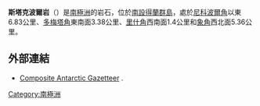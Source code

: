 {{no footnotes|time=2013-10-27T09:04:53+00:00}}
{{coord|62|40|40.8|S|60|57|26.6|W|display=title}}

'''斯塔克波爾岩'''（{{lang-en|Stackpole Rocks}}）是[[南極洲|南極洲]]的岩石，位於[[南設得蘭群島|南設得蘭群島]]，處於[[尼科波爾角|尼科波爾角]]以東6.83公里、[[多梅塔角|多梅塔角]]東南面3.38公里、[[里什角|里什角]]西南面1.4公里和[[象角|象角]]西北面5.36公里。

==外部連結==
*[http://data.aad.gov.au/aadc/gaz/scar/ Composite Antarctic Gazetteer] {{WebCite|url=https://www.webcitation.org/5ug2CfC7m?url=http://data.aad.gov.au/aadc/gaz/scar/ |date=20101202140255 |dateformat=iso }}.

{{南设得兰群岛}}

[[Category:南極洲|Category:南極洲]]